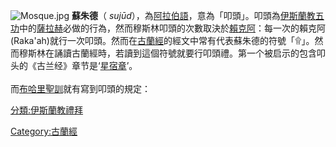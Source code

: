 {{unreferenced|time=2013-10-18T03:47:54+00:00}}
[[File:Mosque.jpg|thumb]]
{{伊斯蘭教}}
'''蘇朱德'''（{{lang-ar|سُجود}} ''sujūd''），為[[阿拉伯語|阿拉伯語]]，意為「叩頭」。叩頭為[[伊斯蘭教|伊斯蘭教]][[五功|五功]]中的[[薩拉赫|薩拉赫]]必做的行為，然而穆斯林叩頭的次數取決於[[賴克阿|賴克阿]]：每一次的賴克阿(Raka'ah)就行一次叩頭。然而在[[古蘭經|古蘭經]]的經文中常有代表蘇朱德的符號「۩」。然而穆斯林在誦讀古蘭經時，若讀到這個符號就要行叩頭禮。第一个被启示的包含叩头的《古兰经》章节是‘[[星宿章|星宿章]]’。<br /><br />
而[[布哈里聖訓|布哈里聖訓]]就有寫到叩頭的規定：

{{cquote|伊本·阿拔斯傳述：「使者說：『我奉命叩頭時，七個肢體必須著地，它們是：額頭、鼻子（使者說鼻子時還特意用手指了一下）、雙手、兩膝和雙腳；在禮拜中不得攏發，不得整衣。』」}}

{{Islam-stub}}

[[Category:古蘭經|Category:古蘭經]]
[[分類:伊斯蘭教禮拜|分類:伊斯蘭教禮拜]]